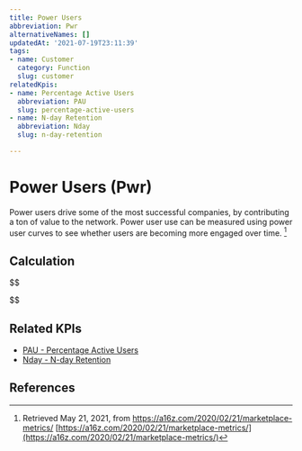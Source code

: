 ```yaml
---
title: Power Users
abbreviation: Pwr
alternativeNames: []
updatedAt: '2021-07-19T23:11:39'
tags:
- name: Customer
  category: Function
  slug: customer
relatedKpis:
- name: Percentage Active Users
  abbreviation: PAU
  slug: percentage-active-users
- name: N-day Retention
  abbreviation: Nday
  slug: n-day-retention

---
```


# Power Users (Pwr)

Power users drive some of the most successful companies, by contributing a ton of value to the network. Power user use can be measured using power user curves to see whether users are becoming more engaged over time. [^1]

## Calculation

$$

$$



## Related KPIs

- [PAU - Percentage Active Users](/en/kpis/percentage-active-users)
- [Nday - N-day Retention](/en/kpis/n-day-retention)

## References

[^1]:   Retrieved May 21, 2021, from https://a16z.com/2020/02/21/marketplace-metrics/ [https://a16z.com/2020/02/21/marketplace-metrics/](https://a16z.com/2020/02/21/marketplace-metrics/)
